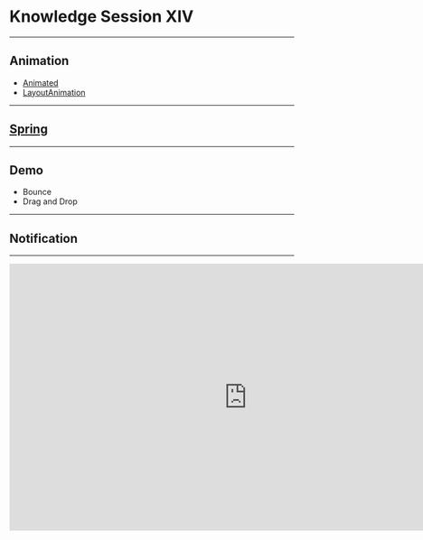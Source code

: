 
<Head>
    <title>Knowledge Session XIV 🤯</title>
</Head>

# Knowledge Session XIV

---

## Animation

-   [Animated](https://facebook.github.io/react-native/docs/0.59/animations#animated-api)
-   [LayoutAnimation](https://facebook.github.io/react-native/docs/0.59/animations#layoutanimation-api)

---

## [Spring](https://facebook.github.io/react-native/docs/animated#spring)

---

## Demo

-   Bounce
-   Drag and Drop

---

## Notification

---

<iframe
    width="840"
    height="473"
    src="https://www.youtube.com/embed/"
    frameBorder="0"
    allow="accelerometer; autoplay; encrypted-media; gyroscope; picture-in-picture"
    allowFullScreen
/>

---

## Until Next Time 👋
